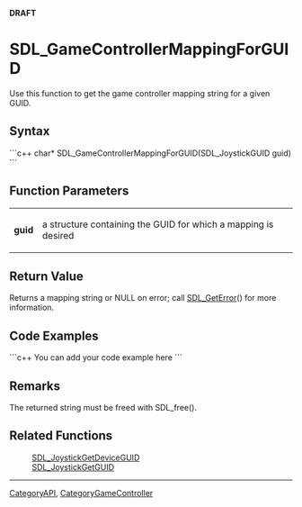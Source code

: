 <!-- pragma section-numbers off -->
<!-- pragma camelcase off -->
'''DRAFT'''

<!-- #*^*^*^*^*See http://wiki.libsdl.org/moin.cgi/SGFunctions for details on editing this page*^*^*^*^* -->

= SDL_GameControllerMappingForGUID =
Use this function to get the game controller mapping string for a given GUID.




== Syntax ==
```c++
char* SDL_GameControllerMappingForGUID(SDL_JoystickGUID guid)
```


== Function Parameters ==
{|
|'''guid'''
|a structure containing the GUID for which a mapping is desired
|}


== Return Value ==
Returns a mapping string or NULL on error; call [[SDL_GetError]]() for more information.


== Code Examples ==
```c++
You can add your code example here
```

<!-- #Leave this section as-is unless you have a code example to put in.  In that case, replace You can add your code example here with your code example following the Style Guide instructions.  Leave the rest of the markup alone and delete this comment. -->


== Remarks ==
The returned string must be freed with SDL_free().


== Related Functions ==
:[[SDL_JoystickGetDeviceGUID]]
:[[SDL_JoystickGetGUID]]

----
[[CategoryAPI]], [[CategoryGameController]]
<!-- #See the Style Guide for instructions on editing the footer. -->
